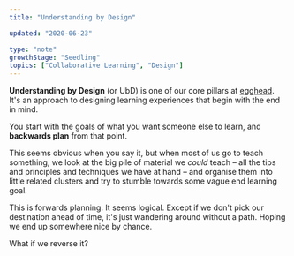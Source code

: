 ```yaml
---
title: "Understanding by Design"

updated: "2020-06-23"

type: "note"
growthStage: "Seedling"
topics: ["Collaborative Learning", "Design"]
---
```


<IntroParagraph>

**Understanding by Design** (or UbD) is one of our core pillars at [egghead](https://egghead.io/). It's an approach to designing learning experiences that begin with the end in mind.

</IntroParagraph>

You start with the goals of what you want someone else to learn, and **backwards plan** from that point.

This seems obvious when you say it, but when most of us go to teach something, we look at the big pile of material we _could_ teach – all the tips and principles and techniques we have at hand – and organise them into little related clusters and try to stumble towards some vague end learning goal.

This is forwards planning. It seems logical. Except if we don't pick our destination ahead of time, it's just wandering around without a path. Hoping we end up somewhere nice by chance.

What if we reverse it?
